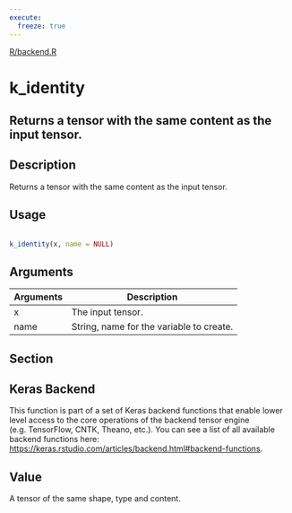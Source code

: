 ```yaml
---
execute:
  freeze: true
---
```


[R/backend.R](https://github.com/rstudio/keras//blob/main/R/backend.R#L1264) 

# k_identity

## Returns a tensor with the same content as the input tensor.

## Description
 Returns a tensor with the same content as the input tensor. 


## Usage
```r
 
k_identity(x, name = NULL) 
```

## Arguments
|Arguments|Description|
|---|---|
| x | The input tensor. |
| name | String, name for the variable to create. |


## Section

## Keras Backend

   This function is part of a set of Keras backend functions that enable lower level access to the core operations of the backend tensor engine (e.g. TensorFlow, CNTK, Theano, etc.).  You can see a list of all available backend functions here: [https://keras.rstudio.com/articles/backend.html#backend-functions](https://keras.rstudio.com/articles/backend.html#backend-functions). 

## Value
 A tensor of the same shape, type and content. 




